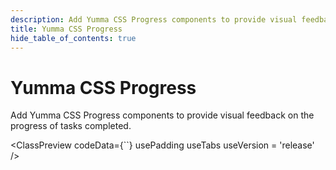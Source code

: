 ```yaml
---
description: Add Yumma CSS Progress components to provide visual feedback on the progress of tasks completed.
title: Yumma CSS Progress
hide_table_of_contents: true
---
```



# Yumma CSS Progress

Add Yumma CSS Progress components to provide visual feedback on the progress of tasks completed.

<ClassPreview
  codeData={``}
  usePadding
  useTabs
  useVersion = 'release'
/>